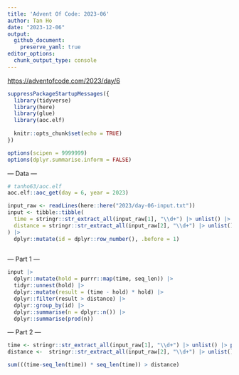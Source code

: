 ```yaml
---
title: 'Advent Of Code: 2023-06'
author: Tan Ho
date: "2023-12-06"
output: 
  github_document:
    preserve_yaml: true
editor_options: 
  chunk_output_type: console
---
```


<https://adventofcode.com/2023/day/6>

```r
suppressPackageStartupMessages({
  library(tidyverse)
  library(here)
  library(glue)
  library(aoc.elf)
  
  knitr::opts_chunk$set(echo = TRUE)
})

options(scipen = 9999999)
options(dplyr.summarise.inform = FALSE)
```

--- Data ---

```r
# tanho63/aoc.elf
aoc.elf::aoc_get(day = 6, year = 2023)
```

```r
input_raw <- readLines(here::here("2023/day-06-input.txt"))
input <- tibble::tibble(
  time = stringr::str_extract_all(input_raw[1], "\\d+") |> unlist() |> as.numeric(),
  distance = stringr::str_extract_all(input_raw[2], "\\d+") |> unlist() |> as.numeric()
) |> 
  dplyr::mutate(id = dplyr::row_number(), .before = 1)
  
```

--- Part 1 ---

```r

input |> 
  dplyr::mutate(hold = purrr::map(time, seq_len)) |> 
  tidyr::unnest(hold) |> 
  dplyr::mutate(result = (time - hold) * hold) |> 
  dplyr::filter(result > distance) |> 
  dplyr::group_by(id) |> 
  dplyr::summarise(n = dplyr::n()) |> 
  dplyr::summarise(prod(n))

```

--- Part 2 ---

```r
time <- stringr::str_extract_all(input_raw[1], "\\d+") |> unlist() |> paste(collapse = "") |> as.numeric()
distance <-  stringr::str_extract_all(input_raw[2], "\\d+") |> unlist() |> paste(collapse = "") |>  as.numeric()

sum(((time-seq_len(time)) * seq_len(time)) > distance)
```

